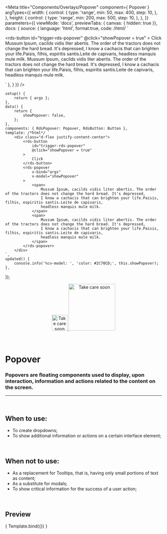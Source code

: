 
<Meta
	title="Components/Overlays/Popover"
	component={ Popover }
	argTypes={{
		width: {
			control: {
				type: 'range',
				min: 50,
				max: 400,
				step: 10,
			},
		},
		height: {
			control: {
				type: 'range',
				min: 200,
				max: 500,
				step: 10,
			},
		},
	}}
	parameters={{
		viewMode: 'docs',
		previewTabs: { canvas: { hidden: true }},
		docs: {
			source: {
				language: 'html',
				format:true,
				code: /*html*/ 
`<div class="d-flex justify-content-center">
	<rds-button
		id="trigger-rds-popover"
		@click="showPopover = true"
	>
		Click
	</rds-button>
	<rds-popover
		rightAligned="false"
		targetId="trigger-rds-popover"
		width="250"
		height="250"
		v-model="showPopover"
	>
		<span>
			Mussum Ipsum, cacilds vidis liter abertis. The order of the tractors does not change the hard bread. It's depressed,
			I know a cachacis that can brighten your life.Paisis, filhis, espiritis santis.Leite de capivaris,
			headless manquis mule milk.
		</span>
		<span>
			Mussum Ipsum, cacilds vidis liter abertis. The order of the tractors does not change the hard bread. It's depressed,
			I know a cachacis that can brighten your life.Paisis, filhis, espiritis santis.Leite de capivaris,
			headless manquis mule milk.
		</span>
	</rds-popover>
</div>`
			},
		}
	}}
/>

	setup() {
		return { args };
	},
	data() {
		return {
			showPopover: false,
		};
	},
	components: { RdsPopover: Popover, RdsButton: Button },
	template: /*html*/ `
		<div class="d-flex justify-content-center">
			<rds-button
				id="trigger-rds-popover"
				@click="showPopover = true"
			>
				Click
			</rds-button>
			<rds-popover
				v-bind="args"
				v-model="showPopover"
			>
				<span>
					Mussum Ipsum, cacilds vidis liter abertis. The order of the tractors does not change the hard bread. It's depressed,
					I know a cachacis that can brighten your life.Paisis, filhis, espiritis santis.Leite de capivaris,
					headless manquis mule milk.
				</span>
				<span>
					Mussum Ipsum, cacilds vidis liter abertis. The order of the tractors does not change the hard bread. It's depressed,
					I know a cachacis that can brighten your life.Paisis, filhis, espiritis santis.Leite de capivaris,
					headless manquis mule milk.
				</span>
			</rds-popover>
		</div>
	`,
	updated() {
		console.info('%cv-model: ', 'color: #2C70CD;', this.showPopover);
	},
});

<div align="center" style={{display: 'flex'}}>
    <a href="https://rahulaher.netlify.app">
        <img src="https://rahulaher.netlify.app/img/logo/glyph-black-colored.svg" alt="Take care soon" width="50" />
        <img src="https://rahulaher.netlify.app/img/logo/word-black-colored.svg" alt="Take care soon" width="150" />
    </a>
</div>

<br />
<br />

# Popover

### Popovers are floating components used to display, upon interaction, information and actions related to the content on the screen.

---
<br />

## When to use:
- To create dropdowns;
- To show additional information or actions on a certain interface element;

<br />

## When not to use:
- As a replacement for Tooltips, that is, having only small portions of text as content;
- As a substitute for modals;
- To show critical information for the success of a user action;

<br />

## Preview

<Canvas>
	<Story
		name="Popover"
		args={{
			rightAligned: false,
			targetId: 'trigger-rds-popover',
			width: 250,
			height: 250,
		}}
	>
		{ Template.bind({}) }
	</Story>
</Canvas>

<ArgsTable story="Popover" />